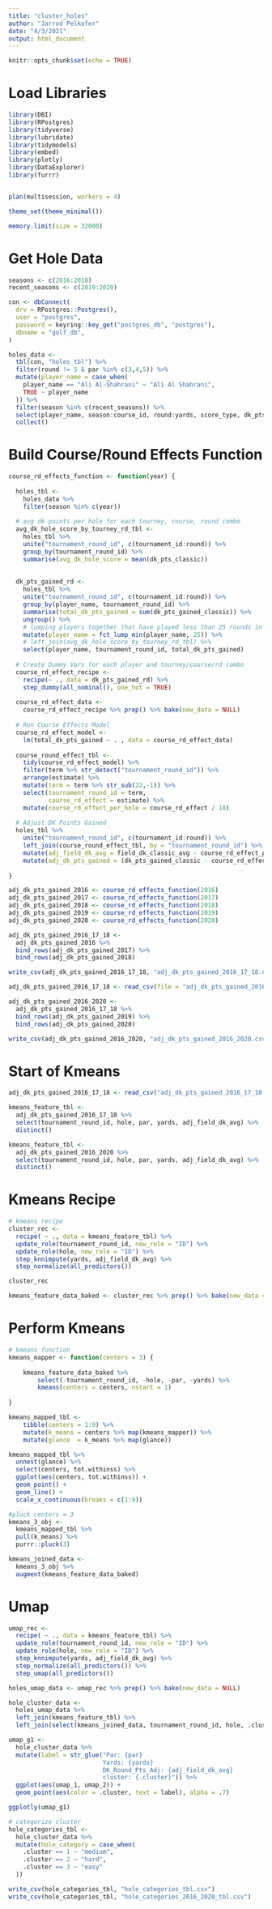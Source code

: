 ```yaml
---
title: "cluster_holes"
author: "Jarrod Pelkofer"
date: "4/3/2021"
output: html_document
---
```


```r
knitr::opts_chunk$set(echo = TRUE)
```

# Load Libraries
```r
library(DBI)
library(RPostgres)
library(tidyverse)
library(lubridate)
library(tidymodels)
library(embed)
library(plotly)
library(DataExplorer)
library(furrr)


plan(multisession, workers = 4)

theme_set(theme_minimal())

memory.limit(size = 32000)

```

# Get Hole Data
```r
seasons <- c(2016:2018)
recent_seasons <- c(2019:2020)

con <- dbConnect(
  drv = RPostgres::Postgres(),
  user = "postgres",
  password = keyring::key_get("postgres_db", "postgres"),
  dbname = "golf_db",
)

holes_data <- 
  tbl(con, "holes_tbl") %>%
  filter(round != 5 & par %in% c(3,4,5)) %>% 
  mutate(player_name = case_when(
    player_name == "Ali Al-Shahrani" ~ "Ali Al Shahrani",
    TRUE ~ player_name
  )) %>%
  filter(season %in% c(recent_seasons)) %>% 
  select(player_name, season:course_id, round:yards, score_type, dk_pts_classic, field_dk_classic_avg, dk_pts_gained_classic) %>% 
  collect()
```

# Build Course/Round Effects Function
```r

course_rd_effects_function <- function(year) {
  
  holes_tbl <- 
    holes_data %>% 
    filter(season %in% c(year))
  
  # avg dk points per hole for each tourney, course, round combo
  avg_dk_hole_score_by_tourney_rd_tbl <-
    holes_tbl %>%
    unite("tournament_round_id", c(tournament_id:round)) %>%
    group_by(tournament_round_id) %>%
    summarise(avg_dk_hole_score = mean(dk_pts_classic))
  
  
  dk_pts_gained_rd <-
    holes_tbl %>%
    unite("tournament_round_id", c(tournament_id:round)) %>%
    group_by(player_name, tournament_round_id) %>%
    summarise(total_dk_pts_gained = sum(dk_pts_gained_classic)) %>%
    ungroup() %>%
    # lumping players together that have played less than 25 rounds in past year
    mutate(player_name = fct_lump_min(player_name, 25)) %>%
    # left_join(avg_dk_hole_score_by_tourney_rd_tbl) %>%
    select(player_name, tournament_round_id, total_dk_pts_gained)
  
  # Create Dummy Vars for each player and tourney/course/rd combo
  course_rd_effect_recipe <-
    recipe(~ ., data = dk_pts_gained_rd) %>%
    step_dummy(all_nominal(), one_hot = TRUE)
  
  course_rd_effect_data <-
    course_rd_effect_recipe %>% prep() %>% bake(new_data = NULL)
  
  # Run Course Effects Model
  course_rd_effect_model <-
    lm(total_dk_pts_gained ~ . , data = course_rd_effect_data)
  
  course_round_effect_tbl <-
    tidy(course_rd_effect_model) %>%
    filter(term %>% str_detect("tournament_round_id")) %>%
    arrange(estimate) %>%
    mutate(term = term %>% str_sub(22,-1)) %>%
    select(tournament_round_id = term,
           course_rd_effect = estimate) %>%
    mutate(course_rd_effect_per_hole = course_rd_effect / 18)
  
  # Adjust DK Points Gained
  holes_tbl %>%
    unite("tournament_round_id", c(tournament_id:round)) %>%
    left_join(course_round_effect_tbl, by = "tournament_round_id") %>%
    mutate(adj_field_dk_avg = field_dk_classic_avg - course_rd_effect_per_hole) %>%
    mutate(adj_dk_pts_gained = (dk_pts_gained_classic - course_rd_effect_per_hole))
  
}
```

```r
adj_dk_pts_gained_2016 <- course_rd_effects_function(2016)
adj_dk_pts_gained_2017 <- course_rd_effects_function(2017)
adj_dk_pts_gained_2018 <- course_rd_effects_function(2018)
adj_dk_pts_gained_2019 <- course_rd_effects_function(2019)
adj_dk_pts_gained_2020 <- course_rd_effects_function(2020)

adj_dk_pts_gained_2016_17_18 <- 
  adj_dk_pts_gained_2016 %>% 
  bind_rows(adj_dk_pts_gained_2017) %>% 
  bind_rows(adj_dk_pts_gained_2018)

write_csv(adj_dk_pts_gained_2016_17_18, "adj_dk_pts_gained_2016_17_18.csv")

adj_dk_pts_gained_2016_17_18 <- read_csv(file = "adj_dk_pts_gained_2016_17_18.csv")

adj_dk_pts_gained_2016_2020 <- 
  adj_dk_pts_gained_2016_17_18 %>% 
  bind_rows(adj_dk_pts_gained_2019) %>% 
  bind_rows(adj_dk_pts_gained_2020)

write_csv(adj_dk_pts_gained_2016_2020, "adj_dk_pts_gained_2016_2020.csv")
```

# Start of Kmeans
```r
adj_dk_pts_gained_2016_17_18 <- read_csv("adj_dk_pts_gained_2016_17_18.csv")

kmeans_feature_tbl <- 
  adj_dk_pts_gained_2016_17_18 %>% 
  select(tournament_round_id, hole, par, yards, adj_field_dk_avg) %>% 
  distinct()

kmeans_feature_tbl <- 
  adj_dk_pts_gained_2016_2020 %>% 
  select(tournament_round_id, hole, par, yards, adj_field_dk_avg) %>% 
  distinct()
```

# Kmeans Recipe
```r

# kmeans recipe
cluster_rec <- 
  recipe( ~ ., data = kmeans_feature_tbl) %>%
  update_role(tournament_round_id, new_role = "ID") %>% 
  update_role(hole, new_role = "ID") %>%
  step_knnimpute(yards, adj_field_dk_avg) %>% 
  step_normalize(all_predictors())

cluster_rec

kmeans_feature_data_baked <- cluster_rec %>% prep() %>% bake(new_data = NULL)
```

# Perform Kmeans
```r

# kmeans function
kmeans_mapper <- function(centers = 3) {
    
    kmeans_feature_data_baked %>%
        select(-tournament_round_id, -hole, -par, -yards) %>%
        kmeans(centers = centers, nstart = 1)
  
}

kmeans_mapped_tbl <- 
    tibble(centers = 1:9) %>%
    mutate(k_means = centers %>% map(kmeans_mapper)) %>%
    mutate(glance  = k_means %>% map(glance))

kmeans_mapped_tbl %>% 
  unnest(glance) %>% 
  select(centers, tot.withinss) %>% 
  ggplot(aes(centers, tot.withinss)) +
  geom_point() +
  geom_line() +
  scale_x_continuous(breaks = c(1:9))

#pluck centers = 3
kmeans_3_obj <- 
  kmeans_mapped_tbl %>% 
  pull(k_means) %>% 
  purrr::pluck(3)

kmeans_joined_data <- 
  kmeans_3_obj %>% 
  augment(kmeans_feature_data_baked)
```

# Umap
```r
umap_rec <- 
  recipe( ~ ., data = kmeans_feature_tbl) %>%
  update_role(tournament_round_id, new_role = "ID") %>% 
  update_role(hole, new_role = "ID") %>%
  step_knnimpute(yards, adj_field_dk_avg) %>% 
  step_normalize(all_predictors()) %>% 
  step_umap(all_predictors())

holes_umap_data <- umap_rec %>% prep() %>% bake(new_data = NULL)

hole_cluster_data <- 
  holes_umap_data %>%
  left_join(kmeans_feature_tbl) %>%
  left_join(select(kmeans_joined_data, tournament_round_id, hole, .cluster))

umap_g1 <- 
  hole_cluster_data %>% 
  mutate(label = str_glue("Par: {par}
                          Yards: {yards}
                          DK_Round_Pts_Adj: {adj_field_dk_avg}
                          cluster: {.cluster}")) %>% 
  ggplot(aes(umap_1, umap_2)) + 
  geom_point(aes(color = .cluster, text = label), alpha = .7)

ggplotly(umap_g1)

# categorize cluster
hole_categories_tbl <-
  hole_cluster_data %>%
  mutate(hole_category = case_when(
    .cluster == 1 ~ "medium",
    .cluster == 2 ~ "hard",
    .cluster == 3 ~ "easy"
  ))

write_csv(hole_categories_tbl, "hole_categories_tbl.csv")
write_csv(hole_categories_tbl, "hole_categories_2016_2020_tbl.csv")
```

